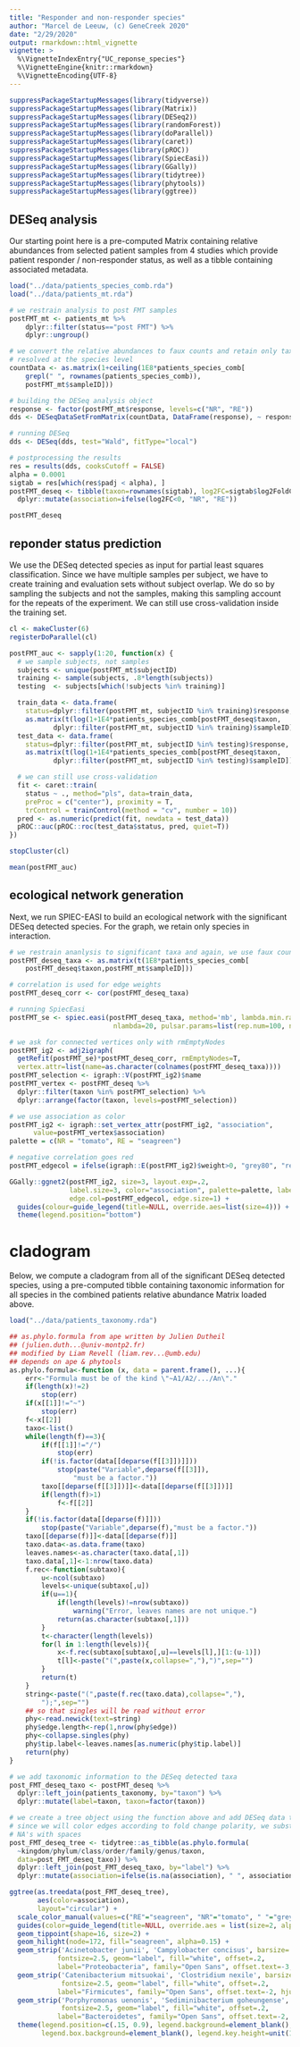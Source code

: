 ```yaml
---
title: "Responder and non-responder species"
author: "Marcel de Leeuw, (c) GeneCreek 2020"
date: "2/29/2020"
output: rmarkdown::html_vignette
vignette: >
  %\VignetteIndexEntry{"UC_reponse_species"}
  %\VignetteEngine{knitr::rmarkdown}
  %\VignetteEncoding{UTF-8}
---
```


```r
suppressPackageStartupMessages(library(tidyverse))
suppressPackageStartupMessages(library(Matrix))
suppressPackageStartupMessages(library(DESeq2))
suppressPackageStartupMessages(library(randomForest))
suppressPackageStartupMessages(library(doParallel))
suppressPackageStartupMessages(library(caret))
suppressPackageStartupMessages(library(pROC))
suppressPackageStartupMessages(library(SpiecEasi))
suppressPackageStartupMessages(library(GGally))
suppressPackageStartupMessages(library(tidytree))
suppressPackageStartupMessages(library(phytools))
suppressPackageStartupMessages(library(ggtree))
```

## DESeq analysis

Our starting point here is a pre-computed Matrix containing relative abundances from selected patient samples from 4 studies which provide patient responder / non-responder status, as well as a tibble containing associated metadata.

```r

load("../data/patients_species_comb.rda")
load("../data/patients_mt.rda")

# we restrain analysis to post FMT samples
postFMT_mt <- patients_mt %>%
    dplyr::filter(status=="post FMT") %>%
    dplyr::ungroup()

# we convert the relative abundances to faux counts and retain only taxa
# resolved at the species level
countData <- as.matrix(1+ceiling(1E8*patients_species_comb[
    grepl(" ", rownames(patients_species_comb)),
    postFMT_mt$sampleID]))

# building the DESeq analysis object
response <- factor(postFMT_mt$response, levels=c("NR", "RE"))
dds <- DESeqDataSetFromMatrix(countData, DataFrame(response), ~ response)

# running DESeq
dds <- DESeq(dds, test="Wald", fitType="local")

# postprocessing the results
res = results(dds, cooksCutoff = FALSE)
alpha = 0.0001
sigtab = res[which(res$padj < alpha), ]
postFMT_deseq <- tibble(taxon=rownames(sigtab), log2FC=sigtab$log2FoldChange) %>%
  dplyr::mutate(association=ifelse(log2FC<0, "NR", "RE"))

postFMT_deseq
```

## reponder status prediction

We use the DESeq detected species as input for partial least squares classification. Since we have multiple samples per subject, we have to create training and evaluation sets without subject overlap. We do so by sampling the subjects and not the samples, making this sampling account for the repeats of the experiment. We can still use cross-validation inside the training set.

```r

cl <- makeCluster(6)
registerDoParallel(cl)

postFMT_auc <- sapply(1:20, function(x) {
  # we sample subjects, not samples
  subjects <- unique(postFMT_mt$subjectID)
  training <- sample(subjects, .8*length(subjects))
  testing  <- subjects[which(!subjects %in% training)]

  train_data <- data.frame(
    status=dplyr::filter(postFMT_mt, subjectID %in% training)$response, 
    as.matrix(t(log(1+1E4*patients_species_comb[postFMT_deseq$taxon,
           dplyr::filter(postFMT_mt, subjectID %in% training)$sampleID]))))
  test_data <- data.frame(
    status=dplyr::filter(postFMT_mt, subjectID %in% testing)$response, 
    as.matrix(t(log(1+1E4*patients_species_comb[postFMT_deseq$taxon,
           dplyr::filter(postFMT_mt, subjectID %in% testing)$sampleID]))))

  # we can still use cross-validation
  fit <- caret::train(
    status ~ ., method="pls", data=train_data, 
    preProc = c("center"), proximity = T, 
    trControl = trainControl(method = "cv", number = 10))
  pred <- as.numeric(predict(fit, newdata = test_data))
  pROC::auc(pROC::roc(test_data$status, pred, quiet=T))
})

stopCluster(cl)

mean(postFMT_auc)
```


## ecological network generation

Next, we run SPIEC-EASI to build an ecological network with the significant DESeq detected species. For the graph, we retain only species in interaction.

```r

# we restrain ananlysis to significant taxa and again, we use faux counts
postFMT_deseq_taxa <- as.matrix(t(1E8*patients_species_comb[
    postFMT_deseq$taxon,postFMT_mt$sampleID]))

# correlation is used for edge weights
postFMT_deseq_corr <- cor(postFMT_deseq_taxa)

# running SpiecEasi
postFMT_se <- spiec.easi(postFMT_deseq_taxa, method='mb', lambda.min.ratio=1e-2,
                          nlambda=20, pulsar.params=list(rep.num=100, ncores=4))

# we ask for connected vertices only with rmEmptyNodes
postFMT_ig2 <- adj2igraph(
  getRefit(postFMT_se)*postFMT_deseq_corr, rmEmptyNodes=T,
  vertex.attr=list(name=as.character(colnames(postFMT_deseq_taxa))))
postFMT_selection <- igraph::V(postFMT_ig2)$name
postFMT_vertex <- postFMT_deseq %>%
  dplyr::filter(taxon %in% postFMT_selection) %>%
  dplyr::arrange(factor(taxon, levels=postFMT_selection))

# we use association as color 
postFMT_ig2 <- igraph::set_vertex_attr(postFMT_ig2, "association", 
      value=postFMT_vertex$association)
palette = c(NR = "tomato", RE = "seagreen")

# negative correlation goes red
postFMT_edgecol = ifelse(igraph::E(postFMT_ig2)$weight>0, "grey80", "red")

GGally::ggnet2(postFMT_ig2, size=3, layout.exp=.2,
               label.size=3, color="association", palette=palette, label=F,
               edge.col=postFMT_edgecol, edge.size=1) +
  guides(colour=guide_legend(title=NULL, override.aes=list(size=4))) +
  theme(legend.position="bottom")

```

# cladogram

Below, we compute a cladogram from all of the significant DESeq detected species, using a pre-computed tibble containing taxonomic information for all species in the combined patients relative abundance Matrix loaded above.

```r

load("../data/patients_taxonomy.rda")

## as.phylo.formula from ape written by Julien Dutheil 
## (julien.duth...@univ-montp2.fr)
## modified by Liam Revell (liam.rev...@umb.edu)
## depends on ape & phytools
as.phylo.formula<-function (x, data = parent.frame(), ...){
    err<-"Formula must be of the kind \"~A1/A2/.../An\"."
    if(length(x)!=2)
        stop(err)
    if(x[[1]]!="~")
        stop(err)
    f<-x[[2]]
    taxo<-list()
    while(length(f)==3){
        if(f[[1]]!="/")
            stop(err)
        if(!is.factor(data[[deparse(f[[3]])]]))
            stop(paste("Variable",deparse(f[[3]]),
                "must be a factor."))
        taxo[[deparse(f[[3]])]]<-data[[deparse(f[[3]])]]
        if(length(f)>1)
            f<-f[[2]]
    }
    if(!is.factor(data[[deparse(f)]]))
        stop(paste("Variable",deparse(f),"must be a factor."))
    taxo[[deparse(f)]]<-data[[deparse(f)]]
    taxo.data<-as.data.frame(taxo)
    leaves.names<-as.character(taxo.data[,1])
    taxo.data[,1]<-1:nrow(taxo.data)
    f.rec<-function(subtaxo){
        u<-ncol(subtaxo)
        levels<-unique(subtaxo[,u])
        if(u==1){
            if(length(levels)!=nrow(subtaxo))
                warning("Error, leaves names are not unique.")
            return(as.character(subtaxo[,1]))
        }
        t<-character(length(levels))
        for(l in 1:length(levels)){
            x<-f.rec(subtaxo[subtaxo[,u]==levels[l],][1:(u-1)])
            t[l]<-paste("(",paste(x,collapse=","),")",sep="")
        }
        return(t)
    }
    string<-paste("(",paste(f.rec(taxo.data),collapse=","),
        ");",sep="")
    ## so that singles will be read without error
    phy<-read.newick(text=string)
    phy$edge.length<-rep(1,nrow(phy$edge))
    phy<-collapse.singles(phy)
    phy$tip.label<-leaves.names[as.numeric(phy$tip.label)]
    return(phy)
}

# we add taxonomic information to the DESeq detected taxa
post_FMT_deseq_taxo <- postFMT_deseq %>%
  dplyr::left_join(patients_taxonomy, by="taxon") %>%
  dplyr::mutate(label=taxon, taxon=factor(taxon))

# we create a tree object using the function above and add DESeq data to it
# since we will color edges according to fold change polarity, we substitute
# NA's with spaces
post_FMT_deseq_tree <- tidytree::as_tibble(as.phylo.formula(
  ~kingdom/phylum/class/order/family/genus/taxon, 
  data=post_FMT_deseq_taxo)) %>%
  dplyr::left_join(post_FMT_deseq_taxo, by="label") %>%
  dplyr::mutate(association=ifelse(is.na(association), " ", association))

ggtree(as.treedata(post_FMT_deseq_tree), 
       aes(color=association),
       layout="circular") +
  scale_color_manual(values=c("RE"="seagreen", "NR"="tomato", " "="grey70")) +
  guides(color=guide_legend(title=NULL, override.aes = list(size=2, alpha=c(0, 1, 1)))) +
  geom_tippoint(shape=16, size=2) +
  geom_hilight(node=172, fill="seagreen", alpha=0.15) +
  geom_strip('Acinetobacter junii', 'Campylobacter concisus', barsize=.5,
            fontsize=2.5, geom="label", fill="white", offset=.2,
            label="Proteobacteria", family="Open Sans", offset.text=-3, hjust=0.5) +
  geom_strip('Catenibacterium mitsuokai', 'Clostridium nexile', barsize=.5, 
             fontsize=2.5, geom="label", fill="white", offset=.2,
            label="Firmicutes", family="Open Sans", offset.text=-2, hjust=0.5) +
  geom_strip('Porphyromonas uenonis', 'Sediminibacterium goheungense', barsize=.5,
             fontsize=2.5, geom="label", fill="white", offset=.2,
            label="Bacteroidetes", family="Open Sans", offset.text=-2, hjust=0.5) +
  theme(legend.position=c(.15, 0.9), legend.background=element_blank(),
        legend.box.background=element_blank(), legend.key.height=unit(1.5, "mm"))

```



